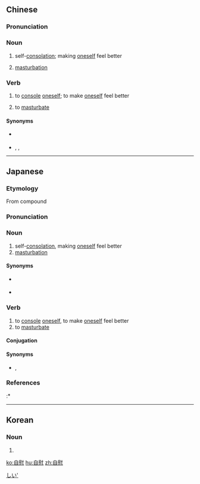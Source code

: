 ==Chinese==
{{zh-forms}}

===Pronunciation===
{{zh-pron
|m=zìwèi
|c=zi6 wai3
|mn=qz:chīr-ùi/tw,xm:chū-ùi/zz:chū-ùiⁿ
|cat=n,v
}}

===Noun===
{{zh-noun}}

# self-[[consolation]]; making [[oneself]] feel better
# {{lb|zh|euphemism}} [[masturbation]]

===Verb===
{{zh-verb}}

# to [[console]] [[oneself]]; to make [[oneself]] feel better
# {{lb|zh|euphemism}} to [[masturbate]]

====Synonyms====
* {{sense|console onself}} {{zh-l|自我安慰}}
* {{sense|masturbate}} {{zh-l|打飛機}} {{qualifier|of men}}, {{zh-l|手淫}}, {{zh-l|自瀆}}

{{zh-cat|Sex}}

----

==Japanese==
{{ja-kanjitab|じ|い|yomi=o}}

===Etymology===
From {{etyl|ltc|ja|sort=じい}} compound {{m|zh|自慰|tr=dzij<sup>H</sup> ʔwei<sup>H</sup>|lit=self + console}}

===Pronunciation===
{{ja-pron|yomi=goon|じい|acc=1|acc_ref=DJR,NHK}}

===Noun===
{{ja-noun|じ.い|hhira=じゐ}}

# self-[[consolation]], making [[oneself]] feel better
# [[masturbation]]

====Synonyms====
* {{sense|masturbation}} {{ja-r|手淫|しゅいん}}
* {{sense|masturbation}} {{ja-r|自涜|じとく}}

===Verb===
{{ja-verb-suru|じ.い|hhira=じゐ}}

# to [[console]] [[oneself]], to make [[oneself]] feel better
# to [[masturbate]]

====Conjugation====
{{ja-suru|じい}}

====Synonyms====
* {{sense|masturbate}} {{ja-r|linkto=手淫|手淫する|しゅいん する}}, {{ja-r|linkto=自涜|自涜する|じとく する}}

===References===
<references/>
:* {{R:Kokugo Dai Jiten}}

[[Category:ja:Sex|しい']]

----

==Korean==
{{ko-hanjatab}}

===Noun===
{{ko-noun|hj|hangeul=자위}}

# {{hanja form of|자위|[[masturbation]]}}

[[ko:自慰]]
[[hu:自慰]]
[[zh:自慰]]